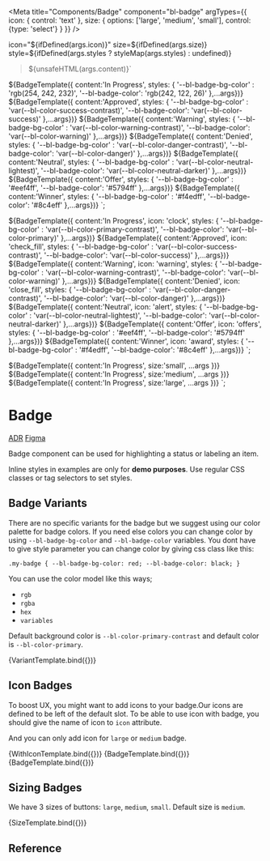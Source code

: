 
<Meta
  title="Components/Badge"
  component="bl-badge"
  argTypes={{
    icon: {
        control: 'text'
    },
    size: {
        options: ['large', 'medium', 'small'],
        control: {type: 'select'}
    }
  }}
/>

icon="${ifDefined(args.icon)}"
size=${ifDefined(args.size)}
style=${ifDefined(args.styles ? styleMap(args.styles) : undefined)}
>${unsafeHTML(args.content)}</bl-badge>`

${BadgeTemplate({ content:'In Progress', styles: { '--bl-badge-bg-color' : 'rgb(254, 242, 232)', '--bl-badge-color': 'rgb(242, 122, 26)' },...args})}
${BadgeTemplate({ content:'Approved', styles: { '--bl-badge-bg-color' : 'var(--bl-color-success-contrast)', '--bl-badge-color': 'var(--bl-color-success)' },...args})}
${BadgeTemplate({ content:'Warning', styles: { '--bl-badge-bg-color' : 'var(--bl-color-warning-contrast)', '--bl-badge-color': 'var(--bl-color-warning)' },...args})}
${BadgeTemplate({ content:'Denied', styles: { '--bl-badge-bg-color' : 'var(--bl-color-danger-contrast)', '--bl-badge-color': 'var(--bl-color-danger)' },...args})}
${BadgeTemplate({ content:'Neutral', styles: { '--bl-badge-bg-color' : 'var(--bl-color-neutral-lightest)', '--bl-badge-color': 'var(--bl-color-neutral-darker)' },...args})}
${BadgeTemplate({ content:'Offer', styles: { '--bl-badge-bg-color' : '#eef4ff', '--bl-badge-color': '#5794ff' },...args})}
${BadgeTemplate({ content:'Winner', styles: { '--bl-badge-bg-color' : '#f4edff', '--bl-badge-color': '#8c4eff' },...args})}
`;

${BadgeTemplate({ content:'In Progress', icon: 'clock', styles: { '--bl-badge-bg-color' : 'var(--bl-color-primary-contrast)', '--bl-badge-color': 'var(--bl-color-primary)' },...args})}
${BadgeTemplate({ content:'Approved', icon: 'check_fill', styles: { '--bl-badge-bg-color' : 'var(--bl-color-success-contrast)', '--bl-badge-color': 'var(--bl-color-success)' },...args})}
${BadgeTemplate({ content:'Warning', icon: 'warning', styles: { '--bl-badge-bg-color' : 'var(--bl-color-warning-contrast)', '--bl-badge-color': 'var(--bl-color-warning)' },...args})}
${BadgeTemplate({ content:'Denied', icon: 'close_fill', styles: { '--bl-badge-bg-color' : 'var(--bl-color-danger-contrast)', '--bl-badge-color': 'var(--bl-color-danger)' },...args})}
${BadgeTemplate({ content:'Neutral', icon: 'alert', styles: { '--bl-badge-bg-color' : 'var(--bl-color-neutral-lightest)', '--bl-badge-color': 'var(--bl-color-neutral-darker)' },...args})}
${BadgeTemplate({ content:'Offer', icon: 'offers', styles: { '--bl-badge-bg-color' : '#eef4ff', '--bl-badge-color': '#5794ff' },...args})}
${BadgeTemplate({ content:'Winner', icon: 'award', styles: { '--bl-badge-bg-color' : '#f4edff', '--bl-badge-color': '#8c4eff' },...args})}
`;

${BadgeTemplate({ content:'In Progress', size:'small', ...args })}
${BadgeTemplate({ content:'In Progress', size:'medium', ...args })}
${BadgeTemplate({ content:'In Progress', size:'large', ...args })}
`;


# Badge

<bl-badge icon="document">[ADR](https://github.com/Trendyol/baklava/issues/130)</bl-badge>
<bl-badge icon="puzzle">[Figma](https://www.figma.com/file/RrcLH0mWpIUy4vwuTlDeKN/Baklava-Design-Guide?node-id=25%3A3610)</bl-badge>

Badge component can be used for highlighting a status or labeling an item.

<bl-alert variant="warning" icon>Inline styles in examples are only for **demo purposes**. Use regular CSS classes or tag selectors to set styles.</bl-alert>

## Badge Variants

There are no specific variants for the badge but we suggest using our color palette for badge colors. If you need else colors you can change color by using `--bl-badge-bg-color` and `--bl-badge-color` variables.
You dont have to give style parameter you can change color by giving css class like this:


`.my-badge {
    --bl-badge-bg-color: red;
    --bl-badge-color: black;
}`

You can use the color model like this ways;

* `rgb`
* `rgba`
* `hex`
* `variables`

Default background color is `--bl-color-primary-contrast` and default color is `--bl-color-primary`.

<Canvas>
<Story name="Variants">
    {VariantTemplate.bind({})}
  </Story>
</Canvas>

## Icon Badges
To boost UX, you might want to add icons to your badge.Our icons are defined to be left of the default slot.
To be able to use icon with badge, you should give the name of icon to `icon` attribute.

And you can only add icon for `large` or `medium` badge.

<Canvas isColumn>
  <Story name='Badge With Icons'>
    {WithIconTemplate.bind({})}
  </Story>
  <Story name='Small Badge With Icon' args={{ icon: 'info', size: 'small', content: 'Show Info'}}>
    {BadgeTemplate.bind({})}
  </Story>
  <Story name='Large Badge With Icon' args={{ icon: 'info', size: 'large', content: 'Show Info'}}>
    {BadgeTemplate.bind({})}
  </Story>
</Canvas>


## Sizing Badges

We have 3 sizes of buttons: `large`, `medium`, `small`. Default size is `medium`.

<Canvas>
    <Story name='Badge With Sizes'>
        {SizeTemplate.bind({})}
    </Story>
</Canvas>

## Reference

<ArgsTable of="bl-badge" />


